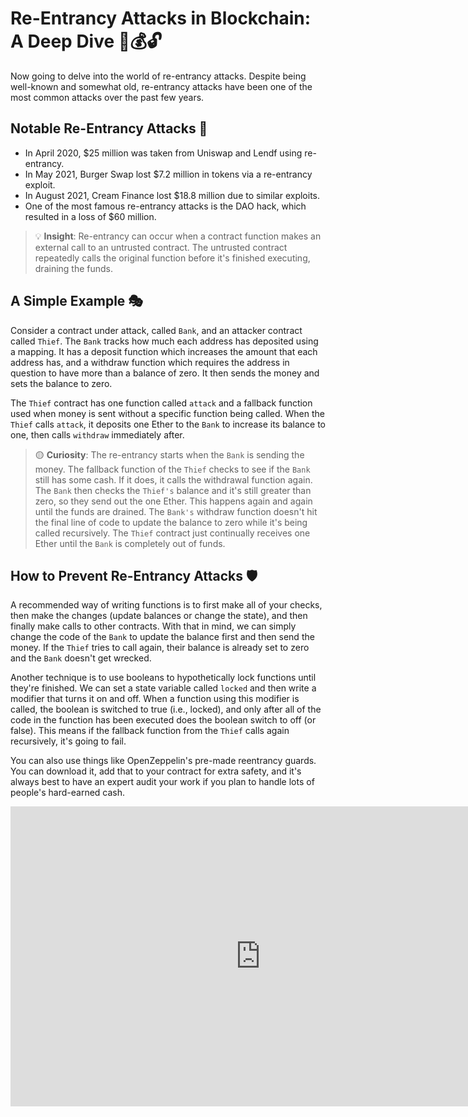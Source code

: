 # Re-Entrancy Attacks in Blockchain: A Deep Dive 🏦💰🔓

Now going to delve into the world of re-entrancy attacks. Despite being well-known and somewhat old, re-entrancy attacks have been one of the most common attacks over the past few years. 

## Notable Re-Entrancy Attacks 📰

- In April 2020, $25 million was taken from Uniswap and Lendf using re-entrancy.
- In May 2021, Burger Swap lost $7.2 million in tokens via a re-entrancy exploit.
- In August 2021, Cream Finance lost $18.8 million due to similar exploits.
- One of the most famous re-entrancy attacks is the DAO hack, which resulted in a loss of $60 million.

> 💡 **Insight**: Re-entrancy can occur when a contract function makes an external call to an untrusted contract. The untrusted contract repeatedly calls the original function before it's finished executing, draining the funds.

## A Simple Example 🎭

Consider a contract under attack, called `Bank`, and an attacker contract called `Thief`. The `Bank` tracks how much each address has deposited using a mapping. It has a deposit function which increases the amount that each address has, and a withdraw function which requires the address in question to have more than a balance of zero. It then sends the money and sets the balance to zero.

The `Thief` contract has one function called `attack` and a fallback function used when money is sent without a specific function being called. When the `Thief` calls `attack`, it deposits one Ether to the `Bank` to increase its balance to one, then calls `withdraw` immediately after.

> 🟡 **Curiosity**: The re-entrancy starts when the `Bank` is sending the money. The fallback function of the `Thief` checks to see if the `Bank` still has some cash. If it does, it calls the withdrawal function again. The `Bank` then checks the `Thief's` balance and it's still greater than zero, so they send out the one Ether. This happens again and again until the funds are drained. The `Bank's` withdraw function doesn't hit the final line of code to update the balance to zero while it's being called recursively. The `Thief` contract just continually receives one Ether until the `Bank` is completely out of funds.

## How to Prevent Re-Entrancy Attacks 🛡️

A recommended way of writing functions is to first make all of your checks, then make the changes (update balances or change the state), and then finally make calls to other contracts. With that in mind, we can simply change the code of the `Bank` to update the balance first and then send the money. If the `Thief` tries to call again, their balance is already set to zero and the `Bank` doesn't get wrecked.

Another technique is to use booleans to hypothetically lock functions until they're finished. We can set a state variable called `locked` and then write a modifier that turns it on and off. When a function using this modifier is called, the boolean is switched to true (i.e., locked), and only after all of the code in the function has been executed does the boolean switch to off (or false). This means if the fallback function from the `Thief` calls again recursively, it's going to fail.

You can also use things like OpenZeppelin's pre-made reentrancy guards. You can download it, add that to your contract for extra safety, and it's always best to have an expert audit your work if you plan to handle lots of people's hard-earned cash.


<iframe width="800" height="480" src="https://www.youtube.com/embed/76So4jCysAQ" title="YouTube video player" frameborder="0" allow="accelerometer; autoplay; clipboard-write; encrypted-media; gyroscope; picture-in-picture" allowfullscreen></iframe>

